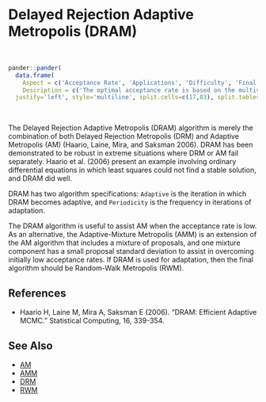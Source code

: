 # Delayed Rejection Adaptive Metropolis (<a name='dram'>DRAM</a>)

<br>
```r
pander::pander(
  data.frame(
    Aspect = c('Acceptance Rate', 'Applications', 'Difficulty', 'Final Algorithm?', 'Proposal'),
    Description = c('The optimal acceptance rate is based on the multivariate normality of the marginal posterior distributions, and ranges from 44% for one parameter to 23.4% for five or more parameters. The observed acceptance rate may be suitable in the interval [15%,50%].', 'This is a widely applicable, general-purpose algorithm that is best suited to models with a small to medium number of parameters. The proposal covariance matrix must be solved, and this matrix grows with the number of parameters.','This algorithm is relatively easy for a beginner. It has few algorithm specifications, and these are easy to specify. However, since it is adaptive, the user must regard diminishing adaptation.','User Discretion. The RWM algorithm is recommended as the final algorithm, though DRAM may be used if diminishing adaptation occurs and adaptation ceases effectively.', 'Multivariate. Whenever a proposal is rejected, an alternate proposal is attempted.')),
  justify='left', style='multiline', split.cells=c(17,83), split.tables=Inf)
```

<br>

The Delayed Rejection Adaptive Metropolis (DRAM) algorithm is merely the combination of both Delayed Rejection Metropolis (DRM) and Adaptive Metropolis (AM) (Haario, Laine, Mira, and Saksman 2006). DRAM has been demonstrated to be robust in extreme situations where DRM or AM fail separately. Haario et al. (2006) present an example involving ordinary differential equations in which least squares could not find a stable solution, and DRAM did well.

DRAM has two algorithm specifications: `Adaptive` is the iteration in which DRAM becomes adaptive, and `Periodicity` is the frequency in iterations of adaptation.

The DRAM algorithm is useful to assist AM when the acceptance rate is low. As an alternative, the Adaptive-Mixture Metropolis (AMM) is an extension of the AM algorithm that includes a mixture of proposals, and one mixture component has a small proposal standard deviation to assist in overcoming initially low acceptance rates. If DRAM is used for adaptation, then the final algorithm should be Random-Walk Metropolis (RWM).

## References

- Haario H, Laine M, Mira A, Saksman E (2006). "DRAM: Efficient Adaptive MCMC." Statistical Computing, 16, 339-354.

## See Also

- [AM](#am)
- [AMM](#amm)
- [DRM](#drm)
- [RWM](#rwm)

